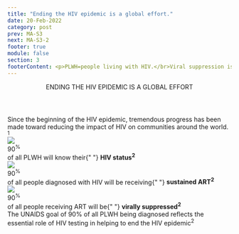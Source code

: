```yaml
---
title: "Ending the HIV epidemic is a global effort."
date: 20-Feb-2022
category: post
prev: MA-S3
next: MA-S3-2
footer: true
module: false
section: 3
footerContent: <p>PLWH=people living with HIV.</br>Viral suppression is defined as having less than 200 copies of HIV per milliliter of blood.<sup>3</sup></br></br><span class='font-bold'>References&#58; 1.</span> World Health Organization. Global health sector strategy on HIV, 2016-2021. Towards ending AIDS; 2016. June 18, 2016. Accessed May 19, 2022. https://www.paho.org/en/documents/global-health-sector-strategy-hiv-2016-2021-towards-ending-aids-2016 <span class='font-bold'>2</span>. UNAIDS. 90-90-90 An ambitious treatment target to help end the AIDS epidemic. October 2014. Accessed May 19, 2022. https://www.unaids.org/sites/default/files/media_asset/90-90-90_en.pdf <span class='font-bold'>3</span>. Centers for Disease Control and Prevention. HIV Treatment as Prevention. March 7, 2022. Accessed May 22, 2022. https://www.cdc.gov/hiv/risk/art/index.html</p>
---
```


<Header>
  <span className="text-red"> ENDING THE HIV EPIDEMIC </span> IS A GLOBAL EFFORT
</Header>

<div className="px-64">
  <SubHeader>
    Since the beginning of the HIV epidemic, tremendous progress has been made
    toward reducing the impact of HIV on communities around the world.
    <sup>1</sup>
  </SubHeader>
  <div className="mt-8 flex">
    <div className="w-4/12">
      <div className="relative text-center">
        <img src="/s3-1.svg" className="m-auto mb-6" />
        <div
          className="text-3.75rem font-bold font-serif text-ui-blue absolute top-1/2 left-1/2"
          style={{ transform: "translate(-45%, -35%)" }}
        >
          90<sup>%</sup>
        </div>
      </div>
      <div className="text-center text-ui-blue mt-6 font-sans text-1.5rem leading-9">
        of all PLWH will know their{" "}
        <b>
          HIV status<sup>2</sup>
        </b>
      </div>
    </div>
    <div className="w-4/12">
      <div className="relative text-center">
        <img src="/s3-1.svg" className="m-auto mb-6" />
        <div
          className="text-3.75rem font-bold font-serif text-ui-blue absolute top-1/2 left-1/2"
          style={{ transform: "translate(-45%, -35%)" }}
        >
          90<sup>%</sup>
        </div>
      </div>
      <div className="text-center text-ui-blue font-sans text-1.5rem leading-9">
        of all people diagnosed with HIV will be receiving{" "}
        <b>
          sustained ART<sup>2</sup>
        </b>
      </div>
    </div>
    <div className="w-4/12">
      <div className="relative text-center">
        <img src="/s3-1.svg" className="m-auto mb-6" />
        <div
          className="text-3.75rem font-bold font-serif text-ui-blue absolute top-1/2 left-1/2"
          style={{ transform: "translate(-45%, -35%)" }}
        >
          90<sup>%</sup>
        </div>
      </div>
      <div className="text-center text-ui-blue mt-6 font-sans text-1.5rem leading-9">
        of all people receiving ART will be{" "}
        <b>
          virally suppressed<sup>2</sup>
        </b>
      </div>
    </div>
  </div>
  <div className="text-center text-red font-sans text-1.5rem leading-9 mt-16 mb-7 mx-54">
    The UNAIDS goal of 90% of all PLWH being diagnosed reflects the essential
    role of HIV testing in helping to end the HIV epidemic<sup>2</sup>
  </div>
</div>
